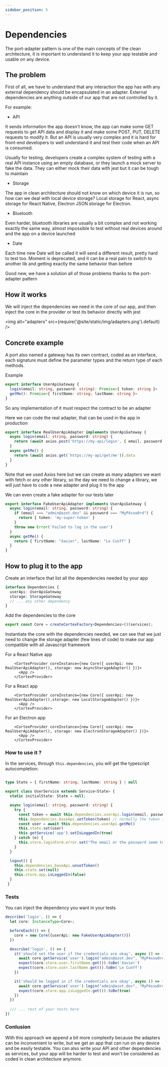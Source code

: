 ```yaml
---
sidebar_position: 5
---
```


# Dependencies

The port-adapter pattern is one of the main concepts of the clean architecture, it is important to understand it to keep your app testable and usable on any device.

## The problem

First of all, we have to understand that any interaction the app has with any external dependency should be encapsulated in an adapter.
External dependencies are anything outside of our app that are not controlled by it.

For example:

- API

It sends information the app doesn't know, the app can make some GET requests to get API data and display it and make some POST, PUT, DELETE requests to modify it.
But an API is usually very complex and it is hard for front-end developers to well understand it and test their code when an API is consumed.

Usually for testing, developers create a complex system of testing with a real API instance using an empty database, or they launch a mock server to fake the data.
They can either mock their data with jest but it can be tough to maintain

- Storage

The app in clean architecture should not know on which device it is run, so how can we deal with local device storage?
Local storage for React, async storage for React Native, Electron JSON storage for Electron.

- Bluetooth

Even harder, bluetooth libraries are usually a bit complex and not working exactly the same way, almost impossible to test without real devices around and the app on a device launched

- Date

Each time new Date will be called it will send a different result, pretty hard to test too.
Moment is deprecated, and it can be a real pain to switch to another lib and getting exactly the same behavior than before


Good new, we have a solution all of those problems thanks to the port-adapter pattern

## How it works

We will inject the dependencies we need in the core of our app, and then inject the core in the provider or test its behavior directly with jest

<img alt="adapters" src={require('@site/static/img/adapters.png').default} />

## Concrete example

A port also named a gateway has its own contract, coded as an interface, each signature must define the parameter types and the return type of each methods.

Example

```typescript
export interface UserApiGateway {
  login(email: string, password: string): Promise<{ token: string }>
  getMe(): Promise<{ firstName: string; lastName: string }>
}
```

So any implementation of it must respect the contract to be an adapter

Here we can code the real adapter, that can be used in the app in production

```typescript
export interface RealUserApiAdapter implements UserApiGateway {
  async login(email: string, password: string) {
    return (await axios.post('https://my-api/login', { email, password })).data
  }
  async getMe() {
    return (await axios.get('https://my-api/get/me')).data
  }
}
```

Note that we used Axios here but we can create as many adapters we want with fetch or any other library, so the day we need to change a library, we will just have to code a new adapter and plug it to the app

We can even create a fake adapter for our tests later

```typescript
export interface FakeUserApiAdapter implements UserApiGateway {
  async login(email: string, password: string) {
    if (email === "admin@azot.dev" && password === "MyP4ssw0rd") {
      return { token: 'my-super-token' }
    }
    throw new Error('Failed to log in the user')
  }
  async getMe() {
    return { firstName: "Xavier", lastName: "Le Cunff" }
  }
}
```

## How to plug it to the app

Create an interface that list all the dependencies needed by your app

```typescript
interface Dependencies {
  userApi: UserApiGateway
  storage: StorageGateway
  // ... any other dependency
}
```

Add the dependencies to the core

```typescript
export const Core = createCortexFactory<Dependencies>()(services);
```

Instantiate the core with the dependencies needed, we can see that we just need to change the storage adapter (few lines of code) to make our app compatible with all Javascript framework

For a React Native app

```tsx
    <CortexProvider coreInstance={new Core({ userApi: new RealUserApiAdapter(), storage: new AsyncStorageAdapter() })}>
      <App />
    </CortexProvider>
```

For a React app

```tsx
    <CortexProvider coreInstance={new Core({ userApi: new RealUserApiAdapter(),storage: new LocalStorageAdapter() })}>
      <App />
    </CortexProvider>
```

For an Electron app

```tsx
    <CortexProvider coreInstance={new Core({ userApi: new RealUserApiAdapter(), storage: new ElectronStorageAdapter() })}>
      <App />
    </CortexProvider>
```

### How to use it ?

In the services, through `this.dependencies`, you will get the typescript autocompletion:

```ts

type State = { firstName: string; lastName: string } | null

export class UserService extends Service<State> {
  static initialState: State = null;

  async login(email: string, password: string) {
    try {
      const token = await this.dependencies.userApi.login(email, password)
      this.dependencies.baseApi.setToken(token) // normally the token is injected letting the next call be authenticated 
      const user = await this.dependencies.userApi.getMe()
      this.state.set(user)
      this.getService('app').setIsLoggedIn(true)
    } catch (e) {
      this.store.loginForm.error.set("The email or the password seem to be incorrect")
    }
  }

  logout() {
    this.dependencies.baseApi.unsetToken()
    this.state.set(null)
    this.store.app.isLoggedIn(false)
  }
 }
```

### Tests 

You can inject the dependency you want in your tests

```typescript
describe('login', () => {
  let core: InstanceType<Core>;

  beforeEach(() => {
    core = new Core({userApi: new FakeUserApiAdapter()})
  })

  describe('login', () => {
    it('should set the user if the credentials are okay', async () => {
      await core.getService('user').login("admin@azot.dev", "MyP4ssw0rd");
      expect(core.store.user.firstName.get()).toBe('Xavier')
      expect(core.store.user.lastName.get()).toBe('Le Cunff')
    }) 

    it('should be logged in if the credentials are okay', async () => {
      await core.getService('user').login("admin@azot.dev", "MyP4ssw0rd");
      expect(core.store.app.isLoggedIn.get()).toBe(true)
    }) 
  })
  
  /// ... rest of your tests here
}) 
```

### Conlusion

With this approach we append a bit more complexity because the adapters can be inconvenient to write, but we get an app that can run on any device and be easily testable.
You can also write your API and other dependencies as services, but your app will be harder to test and won't be considered as coded in clean architecture anymore.